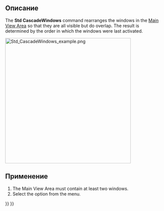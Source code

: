 <languages/>

{{Docnav/ru
|[[Std_TileWindows/ru|Команда "Плиткой"]]
|[[Std_Windows/ru|Команда "Окна..."]]
|[[Std_Windows_Menu/ru|Меню "Окна"]]
|IconL=Std_TileWindows.svg
|IconR=Std_Windows.svg
|IconC=Freecad.svg
}}

{{GuiCommand
|Name=Std CascadeWindows
|MenuLocation=Windows → Cascade
|Workbenches=All
|SeeAlso=[[Std_TileWindows|Std TileWindows]]
}}

<span id="Description"></span>
==Описание==

The '''Std CascadeWindows''' command rearranges the windows in the [[Main_View_Area|Main View Area]] so that they are all visible but do overlap. The result is determined by the order in which the windows were last activated.

[[Image:Std_CascadeWindows_example.png|400px]]
{{Caption|Main View Area with three cascaded windows}}

<span id="Usage"></span>
==Применение==

# The Main View Area must contain at least two windows.
# Select the {{MenuCommand|Windows → [[Image:Std_CascadeWindows.svg|16px]] Cascade}} option from the menu.


{{Docnav/ru
|[[Std_TileWindows/ru|Команда "Плиткой"]]
|[[Std_Windows/ru|Команда "Окна..."]]
|[[Std_Windows_Menu/ru|Меню "Окна"]]
|IconL=Std_TileWindows.svg
|IconR=Std_Windows.svg
|IconC=Freecad.svg
}}

{{Std_Base_navi{{#translation:}}}}
{{Userdocnavi{{#translation:}}}}